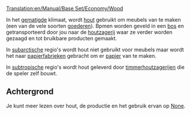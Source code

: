 [[Translation:en/Manual/Base Set/Economy/Wood]]

{{nl/Vracht|name=Hout
|image=Wood.png
|geproduceerd=[[nl/Manual/Base Set/Economy/Bos|Bos]] (sjabloon, subarctisch), <br/>[[nl/Manual/Base Set/Economy/Timmerhoutzagerij|Timmerhoutzagerij]] (tropisch)
|geaccepteerd=[[nl/Manual/Base Set/Economy/Houtzagerij|Houtzagerij]] (sjabloon), <br/>[[nl/Manual/Base Set/Economy/Papierfabriek|Papierfabriek]] (subarctisch), <br>[[nl/Manual/Base Set/Economy/Fabriek|Fabriek]] (tropisch)
}}

In het [[nl/Manual/Klimaat#Gematigd|gematigde]] klimaat, wordt [[nl/hout|hout]] gebruikt om meubels van te maken (een van de vele soorten [[nl/goederen|goederen]]). Bpmen worden geveld in een [[nl/bos|bos]] en getransporteerd door jou naar de [[nl/houtzagerij|houtzagerij]] waar ze verder worden gezaagd en tot bruikbare producten gemaakt.

In [[nl/Manual/Klimaat#Subarctisch|subarctische]] regio's wordt hout niet gebruikt voor meubels maar wordt het naar [[nl/Manual/Base Set/Economy/Papierfabriek|papierfabrieken]] gebracht om er [[nl/Manual/Base Set/Economy/Papier|papier]] van te maken.

In [[nl/Manual/Klimaat#Subtropisch|subtropische]] regio's wordt hout geleverd door [[nl/timmerhoutzagerij|timmerhoutzagerijen]] die de speler zelf bouwt.

==Achtergrond==
Je kunt meer lezen over hout, de productie en het gebruik ervan op [https://www.wikipedia.org/wiki/Lumber None].